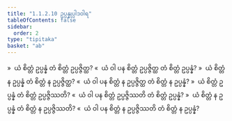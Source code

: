 ```yaml
---
title: "1.1.2.10 ဥပ္ပန္နုပ္ပါဒဝါရ"
tableOfContents: false
sidebar:
  order: 2
type: "tipitaka"
basket: "ab"
---
```



<DynamicBreadcrumb />

<Division number="36">

<Paragraph number="146">
»  ယံ စိတ္တံ ဥပ္ပန္နံ တံ စိတ္တံ ဥပ္ပဇ္ဇိတ္ထ?
</Paragraph>

<Paragraph number="147">
«  ယံ ဝါ ပန စိတ္တံ ဥပ္ပဇ္ဇိတ္ထ တံ စိတ္တံ ဥပ္ပန္နံ?
</Paragraph>

<Paragraph number="148">
»  ယံ စိတ္တံ န ဥပ္ပန္နံ တံ စိတ္တံ န ဥပ္ပဇ္ဇိတ္ထ?
</Paragraph>

<Paragraph number="149">
«  ယံ ဝါ ပန စိတ္တံ န ဥပ္ပဇ္ဇိတ္ထ တံ စိတ္တံ န ဥပ္ပန္နံ?
</Paragraph>

<Paragraph number="150">
»  ယံ စိတ္တံ ဥပ္ပန္နံ တံ စိတ္တံ ဥပ္ပဇ္ဇိဿတိ?
</Paragraph>

<Paragraph number="151">
«  ယံ ဝါ ပန စိတ္တံ ဥပ္ပဇ္ဇိဿတိ တံ စိတ္တံ ဥပ္ပန္နံ?
</Paragraph>

<Paragraph number="152">
»  ယံ စိတ္တံ န ဥပ္ပန္နံ တံ စိတ္တံ န ဥပ္ပဇ္ဇိဿတိ?
</Paragraph>

<Paragraph number="153">
«  ယံ ဝါ ပန စိတ္တံ န ဥပ္ပဇ္ဇိဿတိ တံ စိတ္တံ န ဥပ္ပန္နံ?
</Paragraph>
</Division>